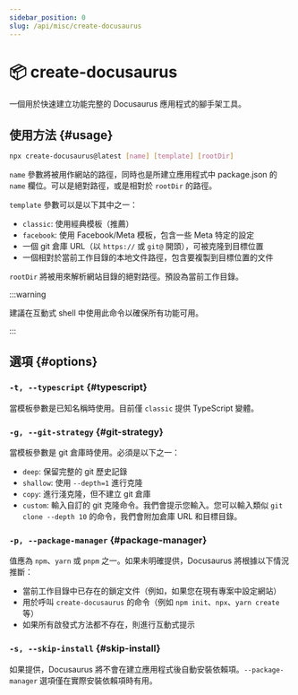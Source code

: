 ```yaml
---
sidebar_position: 0
slug: /api/misc/create-docusaurus
---
```


# 📦 create-docusaurus

一個用於快速建立功能完整的 Docusaurus 應用程式的腳手架工具。

## 使用方法 {#usage}

```bash
npx create-docusaurus@latest [name] [template] [rootDir]
```

`name` 參數將被用作網站的路徑，同時也是所建立應用程式中 package.json 的 `name` 欄位。可以是絕對路徑，或是相對於 `rootDir` 的路徑。

`template` 參數可以是以下其中之一：

- `classic`: 使用經典模板（推薦）
- `facebook`: 使用 Facebook/Meta 模板，包含一些 Meta 特定的設定
- 一個 git 倉庫 URL（以 `https://` 或 `git@` 開頭），可被克隆到目標位置
- 一個相對於當前工作目錄的本地文件路徑，包含要複製到目標位置的文件

`rootDir` 將被用來解析網站目錄的絕對路徑。預設為當前工作目錄。

:::warning

建議在互動式 shell 中使用此命令以確保所有功能可用。

:::

## 選項 {#options}

### `-t, --typescript` {#typescript}

當模板參數是已知名稱時使用。目前僅 `classic` 提供 TypeScript 變體。

### `-g, --git-strategy` {#git-strategy}

當模板參數是 git 倉庫時使用。必須是以下之一：

- `deep`: 保留完整的 git 歷史記錄
- `shallow`: 使用 `--depth=1` 進行克隆
- `copy`: 進行淺克隆，但不建立 git 倉庫
- `custom`: 輸入自訂的 git 克隆命令。我們會提示您輸入。您可以輸入類似 `git clone --depth 10` 的命令，我們會附加倉庫 URL 和目標目錄。

### `-p, --package-manager` {#package-manager}

值應為 `npm`、`yarn` 或 `pnpm` 之一。如果未明確提供，Docusaurus 將根據以下情況推斷：

- 當前工作目錄中已存在的鎖定文件（例如，如果您在現有專案中設定網站）
- 用於呼叫 `create-docusaurus` 的命令（例如 `npm init`、`npx`、`yarn create` 等）
- 如果所有啟發式方法都不存在，則進行互動式提示

### `-s, --skip-install` {#skip-install}

如果提供，Docusaurus 將不會在建立應用程式後自動安裝依賴項。`--package-manager` 選項僅在實際安裝依賴項時有用。